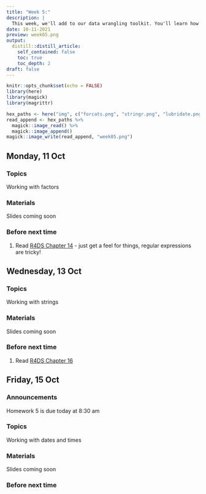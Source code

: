 ```yaml
---
title: "Week 5:"
description: |
  This week, we'll add to our data wrangling toolkit. You'll learn how to efficiently work with and manipulate factors, character strings, and date/times.
date: 10-11-2021
preview: week05.png
output:
  distill::distill_article:
    self_contained: false
    toc: true
    toc_depth: 2
draft: false
---
```



```r
knitr::opts_chunk$set(echo = FALSE)
library(here)
library(magick)
library(magrittr)
```

```r
hex_paths <- here("img", c("forcats.png", "stringr.png", "lubridate.png"))
read_append <- hex_paths %>%
  magick::image_read() %>%
  magick::image_append()
magick::image_write(read_append, "week05.png")
```

## Monday, 11 Oct

### Topics

Working with factors

### Materials

Slides coming soon


### Before next time

1. Read [R4DS Chapter 14](https://r4ds.had.co.nz/strings.html) - just get a feel for things, regular expressions are tricky!


## Wednesday, 13 Oct

### Topics

Working with strings


### Materials

Slides coming soon


### Before next time

1. Read [R4DS Chapter 16](https://r4ds.had.co.nz/dates-and-times.html#dates-and-times)


## Friday, 15 Oct

### Announcements

Homework 5 is due today at 8:30 am

### Topics

Working with dates and times

### Materials

Slides coming soon

### Before next time